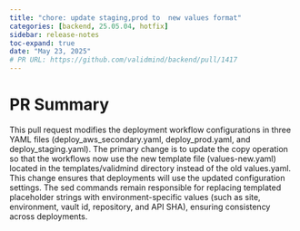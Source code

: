 ```yaml
---
title: "chore: update staging,prod to  new values format"
categories: [backend, 25.05.04, hotfix]
sidebar: release-notes
toc-expand: true
date: "May 23, 2025"
# PR URL: https://github.com/validmind/backend/pull/1417
---
```

# PR Summary

This pull request modifies the deployment workflow configurations in three YAML files (deploy_aws_secondary.yaml, deploy_prod.yaml, and deploy_staging.yaml). The primary change is to update the copy operation so that the workflows now use the new template file (values-new.yaml) located in the templates/validmind directory instead of the old values.yaml. This change ensures that deployments will use the updated configuration settings. The sed commands remain responsible for replacing templated placeholder strings with environment-specific values (such as site, environment, vault id, repository, and API SHA), ensuring consistency across deployments.